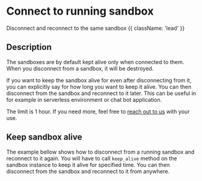 # Connect to running sandbox

Disconnect and reconnect to the same sandbox {{ className: 'lead' }}

## Description

The sandboxes are by default kept alive only when connected to them. When you disconnect from a sandbox, it will be destroyed.

If you want to keep the sandbox alive for even after disconnecting from it, you can explicitly say for how long you want to keep it alive. You can then disconnect from the sandbox and reconnect to it later. This can be useful in for example in serverless environment or chat bot application.

The limit is 1 hour. If you need more, feel free to [reach out to us](/getting-help) with your use.

## Keep sandbox alive

The example bellow shows how to disconnect from a running sandbox and reconnect to it again.
You will have to call `keep_alive` method on the sandbox instance to keep it alive for specified time. You can then disconnect from the sandbox and reconnect to it from anywhere.

<CodeGroupAutoload
  path="reconnect/reconnect"
  isRunnable={false}
/>
